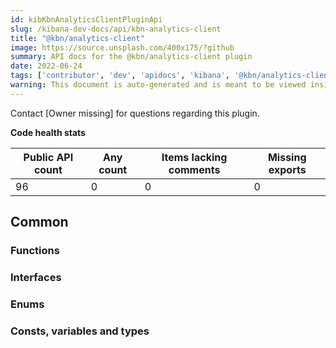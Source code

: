 ```yaml
---
id: kibKbnAnalyticsClientPluginApi
slug: /kibana-dev-docs/api/kbn-analytics-client
title: "@kbn/analytics-client"
image: https://source.unsplash.com/400x175/?github
summary: API docs for the @kbn/analytics-client plugin
date: 2022-06-24
tags: ['contributor', 'dev', 'apidocs', 'kibana', '@kbn/analytics-client']
warning: This document is auto-generated and is meant to be viewed inside our experimental, new docs system. Reach out in #docs-engineering for more info.
---
```




Contact [Owner missing] for questions regarding this plugin.

**Code health stats**

| Public API count  | Any count | Items lacking comments | Missing exports |
|-------------------|-----------|------------------------|-----------------|
| 96 | 0 | 0 | 0 |

## Common

### Functions
<DocDefinitionList data={kbnAnalyticsClientObj.common.functions}/>

### Interfaces
<DocDefinitionList data={kbnAnalyticsClientObj.common.interfaces}/>

### Enums
<DocDefinitionList data={kbnAnalyticsClientObj.common.enums}/>

### Consts, variables and types
<DocDefinitionList data={kbnAnalyticsClientObj.common.misc}/>

